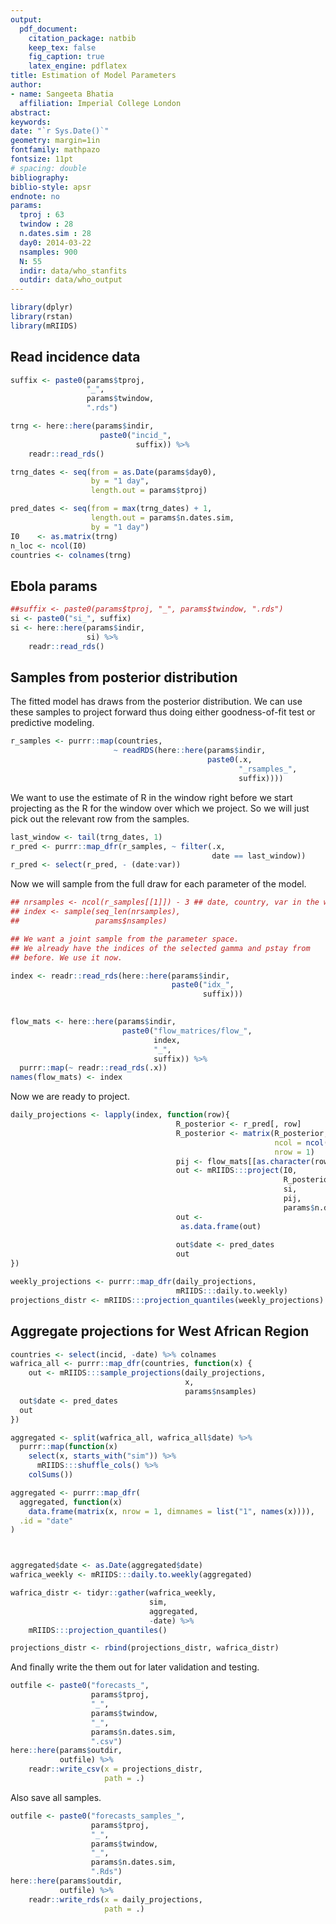 ```yaml
---
output: 
  pdf_document:
    citation_package: natbib
    keep_tex: false
    fig_caption: true
    latex_engine: pdflatex
title: Estimation of Model Parameters
author:
- name: Sangeeta Bhatia
  affiliation: Imperial College London
abstract: 
keywords: 
date: "`r Sys.Date()`"
geometry: margin=1in
fontfamily: mathpazo
fontsize: 11pt
# spacing: double
bibliography: 
biblio-style: apsr
endnote: no
params:
  tproj : 63
  twindow : 28
  n.dates.sim : 28
  day0: 2014-03-22
  nsamples: 900
  N: 55
  indir: data/who_stanfits
  outdir: data/who_output
---
```



```r

library(dplyr)
library(rstan)
library(mRIIDS)
```

## Read incidence data

```r
suffix <- paste0(params$tproj, 
                 "_", 
                 params$twindow, 
                 ".rds")

trng <- here::here(params$indir,
                    paste0("incid_",
                            suffix)) %>%
    readr::read_rds()

trng_dates <- seq(from = as.Date(params$day0),
                  by = "1 day",
                  length.out = params$tproj)

pred_dates <- seq(from = max(trng_dates) + 1,
                  length.out = params$n.dates.sim,
                  by = "1 day")
I0    <- as.matrix(trng)
n_loc <- ncol(I0)
countries <- colnames(trng)
```



## Ebola params
```r
##suffix <- paste0(params$tproj, "_", params$twindow, ".rds")
si <- paste0("si_", suffix)
si <- here::here(params$indir,
                 si) %>%
    readr::read_rds()
```
## Samples from posterior distribution

The fitted model has draws from the posterior distribution.
We can use these samples to project forward thus doing either
goodness-of-fit test or predictive modeling.

```r
r_samples <- purrr::map(countries,
                       ~ readRDS(here::here(params$indir,
                                            paste0(.x,
                                                   "_rsamples_",
                                                   suffix))))

```

We want to use the estimate of R in the window right before we start
projecting as the R for the window over which we project. So we will
just pick out the relevant row from the samples.

```r
last_window <- tail(trng_dates, 1)
r_pred <- purrr::map_dfr(r_samples, ~ filter(.x,
                                             date == last_window))
r_pred <- select(r_pred, - (date:var))
```

Now we will sample from the full draw for each parameter of the model.

```r
## nrsamples <- ncol(r_samples[[1]]) - 3 ## date, country, var in the way we have organised this.
## index <- sample(seq_len(nrsamples),
##                 params$nsamples)

## We want a joint sample from the parameter space.
## We already have the indices of the selected gamma and pstay from
## before. We use it now.

index <- readr::read_rds(here::here(params$indir,
                                    paste0("idx_",
                                           suffix)))
                         
```


```r
flow_mats <- here::here(params$indir,
                         paste0("flow_matrices/flow_",
                                index,
                                "_",
                                suffix)) %>%
  purrr::map(~ readr::read_rds(.x))
names(flow_mats) <- index
```

Now we are ready to project.

```r
daily_projections <- lapply(index, function(row){
                                     R_posterior <- r_pred[, row]
                                     R_posterior <- matrix(R_posterior,
                                                           ncol = ncol(I0),
                                                           nrow = 1)
                                     pij <- flow_mats[[as.character(row)]]
                                     out <- mRIIDS:::project(I0,
                                                             R_posterior,
                                                             si,
                                                             pij,
                                                             params$n.dates.sim) 
                                     out <- 
                                      as.data.frame(out) 
                                     
                                     out$date <- pred_dates
                                     out
})


```

```r

weekly_projections <- purrr::map_dfr(daily_projections,
                                     mRIIDS:::daily.to.weekly) 
projections_distr <- mRIIDS:::projection_quantiles(weekly_projections)

```

## Aggregate projections for West African Region

```r

countries <- select(incid, -date) %>% colnames
wafrica_all <- purrr::map_dfr(countries, function(x) {
    out <- mRIIDS:::sample_projections(daily_projections,
                                       x,
                                       params$nsamples)
  out$date <- pred_dates
  out
})

aggregated <- split(wafrica_all, wafrica_all$date) %>%
  purrr::map(function(x)
    select(x, starts_with("sim")) %>%
      mRIIDS:::shuffle_cols() %>%
    colSums())

aggregated <- purrr::map_dfr(
  aggregated, function(x)
    data.frame(matrix(x, nrow = 1, dimnames = list("1", names(x)))),
  .id = "date"
)



aggregated$date <- as.Date(aggregated$date)
wafrica_weekly <- mRIIDS:::daily.to.weekly(aggregated)

wafrica_distr <- tidyr::gather(wafrica_weekly,
                               sim,
                               aggregated,
                               -date) %>%
    mRIIDS:::projection_quantiles()

projections_distr <- rbind(projections_distr, wafrica_distr)

```


And finally write the them out for later validation and testing.

```r
outfile <- paste0("forecasts_",
                  params$tproj,
                  "_",
                  params$twindow,
                  "_",
                  params$n.dates.sim,
                  ".csv")
here::here(params$outdir,
           outfile) %>%
    readr::write_csv(x = projections_distr,
                     path = .)

```


Also save all samples.


```r
outfile <- paste0("forecasts_samples_",
                  params$tproj,
                  "_",
                  params$twindow,
                  "_",
                  params$n.dates.sim,
                  ".Rds")
here::here(params$outdir,
           outfile) %>%
    readr::write_rds(x = daily_projections,
                     path = .)

```

